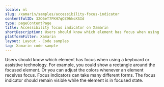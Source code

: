 ```yaml
---
locale: nl
slug: /xamarin/samples/accessibility-focus-indicator
contentfulID: 32O6eT7PKH7qOZ9hkoXSId
type: pageContentPage
title: Accessibility focus indicator on Xamarin
shortDescription: Users should know which element has focus when using a keyboard or assistive technology.
platformFilter: Xamarin
layout: Layout - Code samples
tag: Xamarin code sample
---
```


Users should know which element has focus when using a keyboard or assistive technology. For example, you could show a rectangle around the focused element. Or you can adjust the colors whenever an element receives focus. Focus indicators can take many different forms. The focus indicator should remain visible while the element is in focused state.

<CodeSample id="accessibility-focus-indicator" locale="nl" platform="xamarin"/>